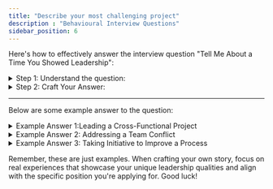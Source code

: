 ```yaml
---
title: "Describe your most challenging project"
description : "Behavioural Interview Questions"
sidebar_position: 6
---
```


Here's how to effectively answer the interview question "Tell Me About a Time You Showed Leadership":

<details>
<summary>Step 1: Understand the question:</summary>
- Brainstorm relevant experiences: Reflect on situations where you:
    - Took initiative and solved problems.
    - Mentored or guided others.
    - Built and motivated a team.
    - Made difficult decisions under pressure.
    - Inspired others through collaboration or vision.
- Choose the best fit: Select an example that aligns with the job description and showcases the specific leadership qualities they value.
- Structure your answer: Use the STAR method (Situation, Task, Action, Result) for a clear and concise narrative.
</details>

<details>
<summary>Step 2: Craft Your Answer:</summary>
- Open with a captivating hook: Briefly introduce the situation and pique the interviewer's interest.
- Set the stage: Provide relevant context, including your role and the problem/opportunity faced.
- Highlight your leadership: Focus on specific actions that demonstrate your leadership qualities:
    - Initiative: Did you identify a problem others missed? What was your thought process?
    - Decision-making: How did you gather information, analyze options, and make a choice?
    - Influence and motivation: How did you convince others of your vision or plan? What communication strategies did you use?
    - Problem-solving: How did you execute your plan and overcome challenges? Did you adapt to unexpected situations?
- Quantify the impact: Use data, metrics, or concrete examples to showcase the positive results of your leadership.
- End with a meaningful takeaway: Share what you learned or gained from the experience, demonstrating self-reflection and growth.
</details>

---
Below are some example answer to the question:

<details>
<summary>Example Answer 1:Leading a Cross-Functional Project</summary>
- **Situation:** As a software engineer in a startup, you were tasked with leading the development of a new mobile app. This project required collaboration between your team, the design team, and the marketing team.
- **Task:** You took initiative to create a comprehensive project plan, defined clear roles and responsibilities, and facilitated regular communication between all teams. You also actively sought feedback and addressed concerns proactively.
- **Action:** When technical challenges arose, you organized brainstorming sessions with different teams to find creative solutions. You also motivated and encouraged everyone to maintain focus and deadlines.
- **Result:** The app was launched successfully on time and within budget, exceeding user engagement expectations. Your leadership was praised for fostering collaboration, effective communication, and a positive team spirit.
</details>

<details>
<summary>Example Answer 2: Addressing a Team Conflict</summary>
- **Situation:** As a team lead in a customer service department, you noticed rising tension and misunderstandings between team members due to workload imbalance and unclear communication.
- **Task:** You scheduled individual meetings with each team member to understand their perspectives and concerns. You then facilitated a team meeting to openly discuss the issues and collaboratively develop solutions.
- **Action:** You proposed a more equitable workload distribution plan and implemented improved communication channels, like regular team huddles and a shared project management tool. You also encouraged empathy and active listening among team members.
- **Result:** The team conflict was resolved effectively, leading to improved morale, collaboration, and productivity. Your leadership was recognized for addressing the situation proactively and creating a more harmonious work environment.
</details>

<details>
<summary> Example Answer 3: Taking Initiative to Improve a Process </summary>
- **Situation:** As a marketing intern, you identified inefficiencies in the campaign reporting process, leading to inaccurate data and wasted time.
- **Task:** You researched best practices and proposed a new reporting system to the management team. You presented your findings and recommendations, emphasizing the potential benefits for efficiency and data accuracy.
- **Action:** You actively participated in implementing the new system, training colleagues on its use, and gathering feedback for further improvements.
- **Result:** The new reporting system significantly improved data accuracy and saved the team valuable time. Your initiative and leadership potential were recognized, leading to increased responsibilities and future projects.
</details>

Remember, these are just examples. When crafting your own story, focus on real experiences that showcase your unique leadership qualities and align with the specific position you're applying for. Good luck!
